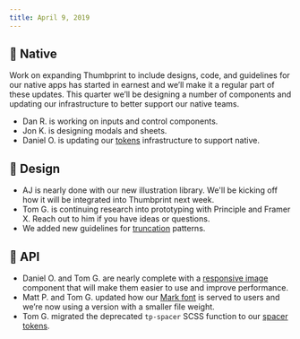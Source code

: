 ```yaml
---
title: April 9, 2019
---
```


## 📱 Native

Work on expanding Thumbprint to include designs, code, and guidelines for our native apps has started in earnest and we’ll make it a regular part of these updates. This quarter we’ll be designing a number of components and updating our infrastructure to better support our native teams.

-   Dan R. is working on inputs and control components.
-   Jon K. is designing modals and sheets.
-   Daniel O. is updating our [tokens](/tokens/scss/) infrastructure to support native.

## 🍭 Design

-   AJ is nearly done with our new illustration library. We'll be kicking off how it will be integrated into Thumbprint next week.
-   Tom G. is continuing research into prototyping with Principle and Framer X. Reach out to him if you have ideas or questions.
-   We added new guidelines for [truncation](/guide/product/truncation/) patterns.

## 💾 API

-   Daniel O. and Tom G. are nearly complete with a [responsive image](https://docs.google.com/document/d/1Y_KFYkorj6XAjot-mKPS0qnuY00bksif2a48vLaWluI/edit) component that will make them easier to use and improve performance.
-   Matt P. and Tom G. updated how our [Mark font](https://github.com/thumbtack/thumbprint/blob/master/packages/thumbprint-font-face/_index.scss) is served to users and we’re now using a version with a smaller file weight.
-   Tom G. migrated the deprecated `tp-spacer` SCSS function to our [spacer tokens](/tokens/scss/#section-space).
